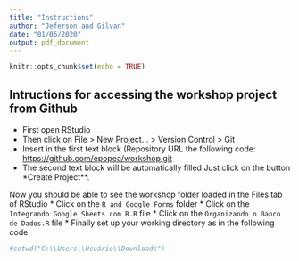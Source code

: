 ```yaml
---
title: "Instructions"
author: "Jeferson and Gilvan"
date: "01/06/2020"
output: pdf_document
---
```


```r
knitr::opts_chunk$set(echo = TRUE)
```

## Intructions for accessing the workshop project from Github

* First open RStudio
* Then click on File > New Project... > Version Control > Git 
* Insert in the first text block (Repository URL the following code: <https://github.com/epopea/workshop.git>
* The second text block will be automatically filled
 Just click on the button *Create Project**.

Now you should be able to see the workshop folder loaded in the Files tab of RStudio 
* Click on the `R and Google Forms` folder
* Click on the `Integrando Google Sheets com R.R` file
* Click on the `Organizando o Banco de Dados.R` file
* Finally set up your working directory as in the following code:


```r
#setwd("C:\\Users\\Usuário\\Downloads")
```
